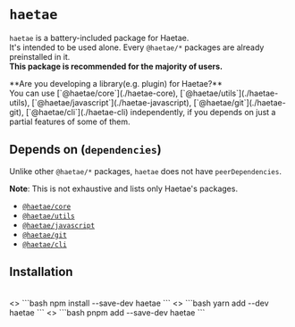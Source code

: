 
# `haetae`

`haetae` is a battery-included package for Haetae.<br/>
It's intended to be used alone. Every `@haetae/*` packages are already preinstalled in it.<br/>
**This package is recommended for the majority of users.**

<Callout>
  **Are you developing a library(e.g. plugin) for Haetae?** <br />
  You can use [`@haetae/core`](./haetae-core), [`@haetae/utils`](./haetae-utils),
  [`@haetae/javascript`](./haetae-javascript), [`@haetae/git`](./haetae-git), [`@haetae/cli`](./haetae-cli)
  independently, if you depends on just a partial features of some of them.
</Callout>

## Depends on (`dependencies`)

Unlike other `@haetae/*` packages, `haetae` does not have `peerDependencies`.

**Note**: This is not exhaustive and lists only Haetae's packages.

- [`@haetae/core`](./haetae-core)
- [`@haetae/utils`](./haetae-utils)
- [`@haetae/javascript`](./haetae-javascript)
- [`@haetae/git`](./haetae-git)
- [`@haetae/cli`](./haetae-cli)

## Installation

<br/>

<PkgManagerTabs>
  <>
    ```bash
    npm install --save-dev haetae
    ```
  </>
  <>
    ```bash
    yarn add --dev haetae
    ```
  </>
  <>
    ```bash
    pnpm add --save-dev haetae
    ```
  </>
</PkgManagerTabs>
